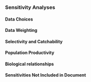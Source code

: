 ### Sensitivity Analyses

<!-- Sensitivity to assumptions about model structure, i.e., model specification uncertainty.  -->

<!-- Sensitivity to data set choice (e.g., using emphasis factors to selectively remove data sources) and weighting schemes (e.g., MacAllister & Ianelli weighting versus Francis weighting vs. Dirichlet weighting for compositional data), which may also include a consideration of recent patterns in recruitment.  -->

#### Data Choices

#### Data Weighting

#### Selectivity and Catchability

#### Population Productivity

#### Biological relationships

#### Sensitivities Not Included in Document